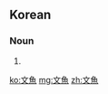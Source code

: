 ==Korean==
{{ko-hanjatab}}

===Noun===
{{ko-noun|hangeul=문어|mr=munŏ|y=mun.e}}

# {{hanja form of|문어|[[octopus]]}}

[[ko:文魚]]
[[mg:文魚]]
[[zh:文魚]]